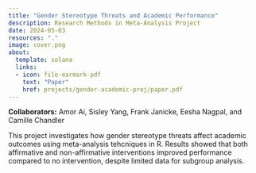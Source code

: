 ```yaml
---
title: "Gender Stereotype Threats and Academic Performance"
description: Research Methods in Meta-Analysis Project
date: 2024-05-03
resources: "."
image: cover.png
about: 
  template: solana
  links: 
  - icon: file-earmark-pdf
    text: "Paper"
    href: projects/gender-academic-proj/paper.pdf
---
```


**Collaborators:** Amor Ai, Sisley Yang, Frank Janicke, Eesha Nagpal, and Camille Chandler

This project investigates how gender stereotype threats affect academic outcomes using meta-analysis tehcniques in R. Results showed that both affirmative and non-affirmative interventions improved performance compared to no intervention, despite limited data for subgroup analysis.
